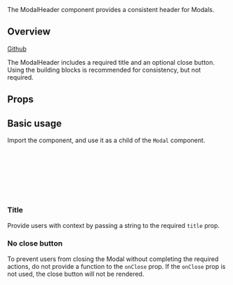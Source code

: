 
<Meta of={ModalHeaderStories} />

<Title>ModalHeader</Title>

<Subtitle>
  The ModalHeader component provides a consistent header for Modals.
</Subtitle>

<Canvas of={ModalHeaderStories.Demo} />

## Overview

[Github](https://github.com/recondesigns/be-ubiquitous/tree/main/src/components/ModalHeader)

The ModalHeader includes a required title and an optional close button. Using the building blocks
is recommended for consistency, but not required.

## Props

<ArgTypes />

## Basic usage

Import the component, and use it as a child of the `Modal` component.

```jsx
import { Modal } from "ubiq-ui"

return (
  <Modal>
    <Modal.Header title='Modal title' onClose={closeFunc} />
  </Modal>
)
```

### Title

Provide users with context by passing a string to the required `title` prop.

<Canvas of={ModalHeaderStories.Default} />

### No close button

To prevent users from closing the Modal without completing the required actions,
do not provide a function to the `onClose` prop. If the `onClose` prop is not used,
the close button will not be rendered.

<Canvas of={ModalHeaderStories.NoCloseButton} />
